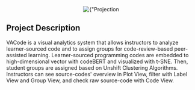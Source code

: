 
<Center w="full" my={4}>
  <Image
    width={600}
    src={img}
    alt={"Projection Ensemble"}
    style={{ objectFit: "cover" }}
    placeholder="blur"
  />
</Center>

## Project Description

VACode is a visual analytics system that allows instructors to analyze learner-sourced code and to assign groups for code-review-based peer-assisted learning. Learner-sourced programming codes are embedded to high-dimensional vector with codeBERT and visualized with t-SNE. Then, student groups are assigned based on Unshift Clustering Algorithms. Instructors can see source-codes' overview in Plot View, filter with Label View and Group View, and check raw source-code with Code View.
